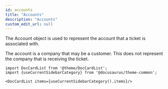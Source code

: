 ```yaml
---
id: accounts
title: "Accounts"
description: "Accounts"
custom_edit_url: null
---
```




The Account object is used to represent the account that a ticket is associated with.

The account is a company that may be a customer. This does not represent the company that is receiving the ticket.




```mdx-code-block
import DocCardList from '@theme/DocCardList';
import {useCurrentSidebarCategory} from '@docusaurus/theme-common';

<DocCardList items={useCurrentSidebarCategory().items}/>
```
      
